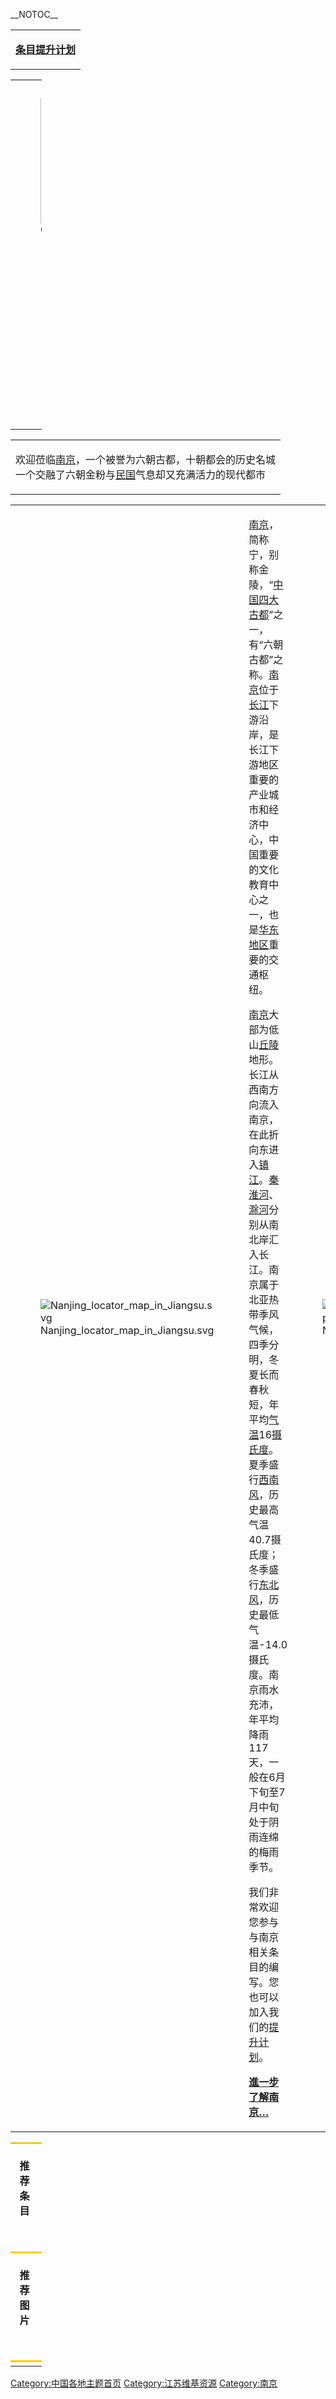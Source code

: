 __NOTOC__ 
{{模板:中華人民共和國地理主題瀏覽條}}

<p >
{|class="wikitable" align="center" width="400" height="300" 
|style="text-align:center"|'''[[Portal:南京/提升计划|条目提升计划]]'''
|}
</p>

<div>
<p >
{| style="margin:1em; line-height:1;" align=center  width="100%"
| [[File:Confucius_Temple_river.jpg|200px]]
|
| 
|
|  rowspan=2 width="20%"|
<div style="font-size:800%; line-height:1; font-family:华文行楷; color:#87CEEB; text-align:left"> 南<br />京
</div>
<div style="text-align:right; margin-right:12px; margin-bottom:1px;">'''主题首页'''
</div>
|-
| 
| [[File:Nanjing_University.jpg|200px]] 
|
| [[File:Shizi_Qiao_1.jpg|200px]] 
|}
</p>
<p>
{| width="100%" style="border:1px solid #FFFF99; text-align:left; border-top:3px solid #FFCC00; text-align:center;"
|欢迎莅临[[南京|南京]]，一个被誉为六朝古都，十朝都会的历史名城<br />一个交融了六朝金粉与[[中華民國_(1911-1949)|民国]]气息却又充满活力的现代都市
|}
</p>
</div>
<div>
{| width="100%" style="border:1px; border-top:3px solid #FFCC00;"
| [[File:Nanjing_locator_map_in_Jiangsu.svg|left]]
| [[南京|南京]]，简称宁，别称金陵，“[[中国四大古都|中国四大古都]]”之一，有“六朝古都”之称。[[南京|南京]]位于[[长江|长江]]下游沿岸，是长江下游地区重要的产业城市和经济中心，中国重要的文化教育中心之一，也是[[华东地区|华东地区]]重要的交通枢纽。

[[南京|南京]]大部为低山[[丘陵|丘陵]]地形。长江从西南方向流入南京，在此折向东进入[[镇江|镇江]]。[[秦淮河|秦淮河]]、[[滁河|滁河]]分别从南北岸汇入长江。南京属于北亚热带季风气候，四季分明，冬夏长而春秋短，年平均[[气温|气温]]16[[摄氏度|摄氏度]]。夏季盛行[[西南风|西南风]]，历史最高气温40.7摄氏度；冬季盛行[[东北风|东北风]]，历史最低气温-14.0摄氏度。南京雨水充沛，年平均降雨117天，一般在6月下旬至7月中旬处于阴雨连绵的梅雨季节。

我们非常欢迎您参与与南京相关条目的编写。您也可以加入我们的[[Portal:南京/提升计划|提升计划]]。
<div style="margin-right:10px;margin-bottom:4px;">'''[[南京|進一步了解南京…]]'''
</div>
| [[File:Nankin_1912.jpg|right]]
|}
</div>
{| width="100%"
|-
| width="50%" style="border-top:3px solid #FFCC00; padding: .4em .9em .9em"|'''推荐条目'''
| width="50%" style="border-top:3px solid #FFCC00; padding: .4em .9em .9em "|'''南京新闻'''
|-
| style="padding: .4em .9em .9em"|{{Portal:南京/Featured}}
<div style="margin-right:4px; margin-bottom:2px;">{{ed2|Portal:南京/Featured| }}
</div>
| style="padding: .4em .9em .9em"|{{Portal:南京/新闻}} 
<div style="margin-right:2%; margin-bottom:2%;">{{ed2|Portal:南京/新闻| }}
</div>
|-
| width="50%" style="border-top:3px solid #FFCC00; padding: .4em .9em .9em"|'''推荐图片'''
| width="50%" style="border-top:3px solid #FFCC00; padding: .4em .9em .9em"|'''分类'''
|-
| style="padding: .4em .9em .9em"|{{Portal:南京/picture}}
<div style="margin-right:2%; margin-bottom:2%;">{{ed2|Portal:南京/picture| }}
</div>
| style="padding: .4em .9em .9em"|{{Portal:南京/分类}}
<div style="margin-right:4px; margin-bottom:2px;">{{ed2|Portal:南京/分类| }}
</div>
|- 
|colspan=2 width="100%" style="border-top: 3px solid #FFCC00; text-align:center"|
|}

</div>
{{Portals}}
</div>

[[Category:中国各地主题首页|Category:中国各地主题首页]]
[[Category:江苏维基资源|Category:江苏维基资源]]
[[Category:南京|Category:南京]]